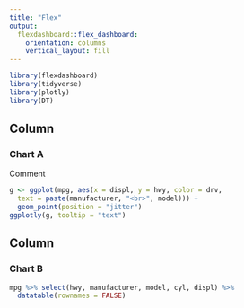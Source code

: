 ```yaml
---
title: "Flex"
output: 
  flexdashboard::flex_dashboard:
    orientation: columns
    vertical_layout: fill
---
```


```r
library(flexdashboard)
library(tidyverse)
library(plotly)
library(DT)
```

Column {data-width=650}
-----------------------------------------------------------------------

### Chart A

Comment

```r
g <- ggplot(mpg, aes(x = displ, y = hwy, color = drv,
  text = paste(manufacturer, "<br>", model))) +
  geom_point(position = "jitter")
ggplotly(g, tooltip = "text")
```

Column {data-width=350}
-----------------------------------------------------------------------

### Chart B

```r
mpg %>% select(hwy, manufacturer, model, cyl, displ) %>%
  datatable(rownames = FALSE)
```
